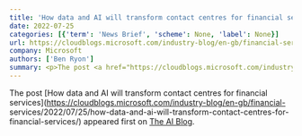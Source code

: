```yaml
---
title: 'How data and AI will transform contact centres for financial services'
date: 2022-07-25
categories: [{'term': 'News Brief', 'scheme': None, 'label': None}]
url: https://cloudblogs.microsoft.com/industry-blog/en-gb/financial-services/2022/07/25/how-data-and-ai-will-transform-contact-centres-for-financial-services/
company: Microsoft
authors: ['Ben Ryon']
summary: <p>The post <a href="https://cloudblogs.microsoft.com/industry-blog/en-gb/financial-services/2022/07/25/how-data-and-ai-will-transform-contact-centres-for-financial-services/">How data and AI will transform contact centres for financial services</a> appeared first on <a href="https://blogs.microsoft.com/ai">The AI Blog</a>.</p>
---
```



The post [How data and AI will transform contact centres for financial
services](https://cloudblogs.microsoft.com/industry-blog/en-gb/financial-
services/2022/07/25/how-data-and-ai-will-transform-contact-centres-for-
financial-services/) appeared first on [The AI
Blog](https://blogs.microsoft.com/ai).

